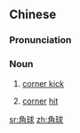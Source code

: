 ==Chinese==
{{zh-forms}}

===Pronunciation===
{{zh-pron
|m=jiǎoqiú,er=y
|c=gok3 kau4
|mn=kak-kiû
|cat=n
}}

===Noun===
{{zh-noun}}

# {{lb|zh|in football}} [[corner kick]]
# {{lb|zh|in hockey}} [[corner]] [[hit]]

[[sr:角球]]
[[zh:角球]]